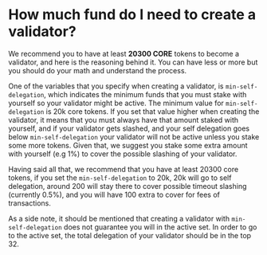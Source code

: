 # How much fund do I need to create a validator?

We recommend you to have at least **20300 CORE** tokens to become a validator, and here is the reasoning behind it. You
can have less or more but you should do your math and understand the process.

One of the variables that you specify when creating a validator, is `min-self-delegation`, which indicates the minimum
funds that you must stake with yourself so your validator might be active. The minimum value for `min-self-delegation` 
is 20k core tokens. If you set that value higher when creating the validator, it means that you must always have that
amount staked with yourself, and if your validator gets slashed, and your self delegation goes below `min-self-delegation`
your validator will not be active unless you stake some more tokens. Given that, we suggest you stake some extra amount
with yourself (e.g 1%) to cover the possible slashing of your validator.

Having said all that, we recommend that you have at least 20300 core tokens, if you set the `min-self-delegation` to 20k,
20k will go to self delegation, around 200 will stay there to cover possible timeout slashing (currently 0.5%), and you 
will have 100 extra to cover for fees of transactions.

As a side note, it should be mentioned that creating a validator with `min-self-delegation` does not guarantee you will 
in the active set. In order to go to the active set, the total delegation of your validator should be in the top 32.
